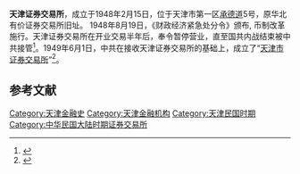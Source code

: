 '''天津证券交易所'''，成立于1948年2月15日，位于天津市第一区[[承德道|承德道]]5号，原华北有价证券交易所旧址。 1948年8月19日，《财政经济紧急处分令》颁布, 币制改革施行。天津证券交易所在开业交易半年后，奉令暂停营业，直至国共内战结束被中共接管<ref>{{cite journal|author1=林榕杰|title=1948年的天津证券交易所|journal=中国经济史研究|date=2008-06-15}}</ref>。1949年6月1日，中共在接收天津证券交易所的基础上，成立了“[[天津市证券交易所|天津市证券交易所]]”<ref>{{cite journal|author1=李运英|title=1949年天津市证券交易所成立始末|journal=金融经济|date=2010-02-02}}</ref>。

==参考文献==
{{reflist}}

[[Category:天津金融史|Category:天津金融史]]
[[Category:天津金融机构|Category:天津金融机构]]
[[Category:天津民国时期|Category:天津民国时期]]
[[Category:中华民国大陆时期证券交易所|Category:中华民国大陆时期证券交易所]]
